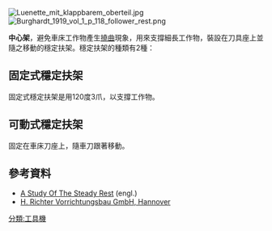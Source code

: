 [[File:Luenette_mit_klappbarem_oberteil.jpg|right]]
[[File:Burghardt_1919_vol_1_p_118_follower_rest.png|right]]

'''中心架'''，避免車床工作物產生[[撓曲|撓曲]]現象，用來支撐細長工作物，裝設在刀具座上並隨之移動的穩定扶架。穩定扶架的種類有2種：

== 固定式穩定扶架==
固定式穩定扶架是用120度3爪，以支撐工作物。

== 可動式穩定扶架 ==
固定在車床刀座上，隨車刀跟著移動。

== 參考資料 ==
{{commonscat|Steady rests|穩定扶架（中心架）}}
* [http://www.mmsonline.com/articles/a-study-of-the-steady-rest A Study Of The Steady Rest]{{Wayback|url=http://www.mmsonline.com/articles/a-study-of-the-steady-rest |date=20151128173426 }} (engl.)
* [http://www.luenetten.de/ H. Richter Vorrichtungsbau GmbH, Hannover]{{Wayback|url=http://www.luenetten.de/ |date=20150801223343 }}

[[分類:工具機|分類:工具機]]